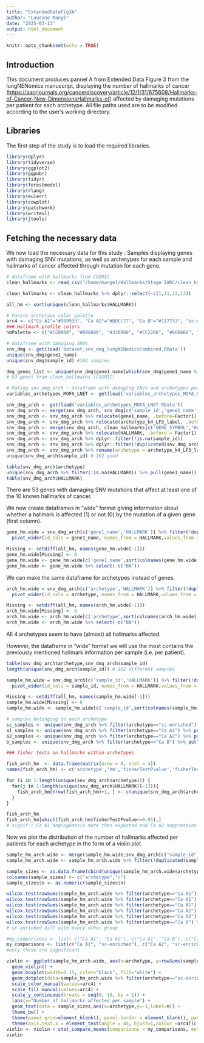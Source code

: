 ```yaml
---
title: "ExtendedDataFig3A"
author: "Laurane Mangé"
date: "2025-03-13"
output: html_document
---
```


```r
knitr::opts_chunk$set(echo = TRUE)
```

## Introduction

This document produces pannel A from Extended Data Figure 3 from the lungNENomics manuscript, displaying the number of hallmarks of cancer (<https://aacrjournals.org/cancerdiscovery/article/12/1/31/675608/Hallmarks-of-Cancer-New-DimensionsHallmarks-of>) affected by damaging mutations per patient for each archetype. All file paths used are to be modified according to the user's working directory.

## Libraries

The first step of the study is to load the required libraries.

```r
library(dplyr)
library(tidyverse)
library(ggplot2)
library(ggpubr)
library(tidyr)
library(forestmodel)
library(rlang)
library(eulerr)
library(cowplot)
library(patchwork)
library(writexl)
library(jtools)
```

## Fetching the necessary data

We now load the necessary data for this study : Samples displaying genes with damaging SNV mutations, as well as archetypes for each sample and hallmarks of cancer affected through mutation for each gene.

```r
# dataframe with hallmarks from COSMIC
clean_hallmarks <- read_csv("/home/mangel/Hallmarks/Stage IARC/clean_hallmarks_COSMICv99_Intogen2023-05-31.tsv")

clean_hallmarks <- clean_hallmarks %>% dplyr::select(-c(1,11,12,13))

all_hm <- sort(unique(clean_hallmarks$HALLMARK))

# Pareto archetype color palette
arc4 <- c("Ca A1"="#999933", "Ca A2"="#DDCC77", "Ca B"="#117733", "sc-enriched"="#CC6677", "LCNEC"="#882255", "SCLC"="#332288") 
### Hallmark profile colors
hmPalette <- c("#CC0000", "#006666", "#330066", "#CC2266", "#666666", "#003399", "#111111", "#336600", "#663333", "#CC6600")

# dataframe with damaging SNVs
snv_dmg <- get(load('dataset_snv_dmg_lungNENomicsCombined.RData'))
unique(snv_dmg$gene1_name)
unique(snv_dmg$sample_id) #102 samples

dmg_genes_list <- unique(snv_dmg$gene1_name[which(snv_dmg$gene1_name %in% clean_hallmarks$GENE_SYMBOL)])
# 53 genes from clean_hallmarks (COSMIC)

# Making snv_dmg_arch : dataframe with damaging SNVs and archetypes per sample
variables_archetypes_MOFA_LNET <- get(load('variables_archetypes_MOFA_LNET.RData')) #319 samples

snv_dmg_arch <- get(load('variables_archetypes_MOFA_LNET.RData'))
snv_dmg_arch <- merge(snv_dmg_arch, snv_dmg[c('sample_id','gene1_name')], by = 'sample_id')
snv_dmg_arch <- snv_dmg_arch %>% relocate(gene1_name, .before=Factor1)
snv_dmg_arch <- snv_dmg_arch %>% relocate(archetype_k4_LF3_label, .before=Factor1)
snv_dmg_arch <- merge(snv_dmg_arch, clean_hallmarks[c('GENE_SYMBOL','HALLMARK')], by.x = 'gene1_name', by.y = 'GENE_SYMBOL',all=TRUE)
snv_dmg_arch <- snv_dmg_arch %>% relocate(HALLMARK, .before = Factor1)
snv_dmg_arch <- snv_dmg_arch %>% dplyr::filter(!is.na(sample_id))
snv_dmg_arch <- snv_dmg_arch %>% dplyr::filter(!duplicated(snv_dmg_arch))
snv_dmg_arch <- snv_dmg_arch %>% rename(archetype = archetype_k4_LF3_label)
unique(snv_dmg_arch$sample_id) # 102 good

```

```r
table(snv_dmg_arch$archetype)
unique(snv_dmg_arch %>% filter(!is.na(HALLMARK)) %>% pull(gene1_name)) # 53 dmg genes with hm affected
table(snv_dmg_arch$HALLMARK)
```
There are 53 genes with damaging SNV mutations that affect at least one of the 10 known hallmarks of cancer.

We now create dataframes in "wide" format giving information about whether a hallmark is affected (1) or not (0) by the mutation of a given gene (first column).

```r
gene_hm.wide = snv_dmg_arch[c('gene1_name','HALLMARK')] %>% filter(!duplicated(snv_dmg_arch[c('gene1_name','HALLMARK')])) %>% mutate(Presence=1) %>% 
  pivot_wider(id_cols = gene1_name, names_from = HALLMARK,values_from = Presence,values_fill = 0,names_expand = TRUE)

Missing <- setdiff(all_hm, names(gene_hm.wide[-1]))
gene_hm.wide[Missing] <- 0
gene_hm.wide <- gene_hm.wide[c('gene1_name',sort(colnames(gene_hm.wide[-1])))]
gene_hm.wide <- gene_hm.wide %>% select(-c("NA"))

```

We can make the same dataframe for archetypes instead of genes.

```r
arch_hm.wide = snv_dmg_arch[c('archetype','HALLMARK')] %>% filter(!duplicated(snv_dmg_arch[c('archetype','HALLMARK')])) %>% mutate(Presence=1) %>% 
  pivot_wider(id_cols = archetype, names_from = HALLMARK,values_from = Presence,values_fill = 0,names_expand = TRUE)

Missing <- setdiff(all_hm, names(arch_hm.wide[-1]))
arch_hm.wide[Missing] <- 0
arch_hm.wide <- arch_hm.wide[c('archetype',sort(colnames(arch_hm.wide[-1])))]
arch_hm.wide <- arch_hm.wide %>% select(-c("NA"))
```

All 4 archetypes seem to have (almost) all hallmarks affected.

However, the dataframe in "wide" format we will use the most contains the previously mentioned hallmark information per sample (i.e. per patient).

```r
table(snv_dmg_arch$archetype,snv_dmg_arch$sample_id)
length(unique(snv_dmg_arch$sample_id)) # 102 different samples

sample_hm.wide = snv_dmg_arch[c('sample_id','HALLMARK')] %>% filter(!duplicated(snv_dmg_arch[c('sample_id','HALLMARK')])) %>% mutate(Presence=1) %>% 
  pivot_wider(id_cols = sample_id, names_from = HALLMARK,values_from = Presence,values_fill = 0,names_expand = TRUE)

Missing <- setdiff(all_hm, names(sample_hm.wide[-1]))
sample_hm.wide[Missing] <- 0
sample_hm.wide <- sample_hm.wide[c('sample_id',sort(colnames(sample_hm.wide[-1])))]

# samples belonging to each archetype
sc_samples <- unique(snv_dmg_arch %>% filter(archetype=="sc-enriched") %>% pull(sample_id))
a1_samples <- unique(snv_dmg_arch %>% filter(archetype=="Ca A1") %>% pull(sample_id))
a2_samples <- unique(snv_dmg_arch %>% filter(archetype=="Ca A2") %>% pull(sample_id))
b_samples <- unique(snv_dmg_arch %>% filter(archetype=="Ca B") %>% pull(sample_id))

### fisher tests on hallmarks within archetypes

fish_arch_hm  <- data.frame(matrix(nrow = 0, ncol = 4)) 
names(fish_arch_hm) <- c('archetype','hm','fisherTestPvalue','fisherTestOddsRatio')

for (i in 1:length(unique(snv_dmg_arch$archetype))) {
  for(j in 1:length(unique(snv_dmg_arch$HALLMARK)[-1])){
    fish_arch_hm[nrow(fish_arch_hm)+1, ] <- c(unique(snv_dmg_arch$archetype)[i],unique(snv_dmg_arch$HALLMARK)[j+1],round(fisher.test(table(snv_dmg_arch$archetype==unique(snv_dmg_arch$archetype)[i],snv_dmg_arch$HALLMARK==unique(snv_dmg_arch$HALLMARK)[j+1]))$p.value,3),round(fisher.test(table(snv_dmg_arch$archetype==unique(snv_dmg_arch$archetype)[i],snv_dmg_arch$HALLMARK==unique(snv_dmg_arch$HALLMARK)[j+1]))$estimate,3))
  }
}

fish_arch_hm
fish_arch_hm[which(fish_arch_hm$fisherTestPvalue<=0.05),]
# signif : Ca A1 angiogenesis more than expected and Ca A2 suppression of growth same

```

Now we plot the distribution of the number of hallmarks affected per patients for each archetype in the form of a violin plot.

```r
sample_hm_arch.wide <- merge(sample_hm.wide,snv_dmg_arch[c("sample_id","archetype")],by="sample_id")
sample_hm_arch.wide <- sample_hm_arch.wide %>% filter(!duplicated(sample_hm_arch.wide))

sample_sizes <- as.data.frame(cbind(unique(sample_hm_arch.wide$archetype),c(length(a1_samples),length(a2_samples),length(b_samples),length(sc_samples))))
colnames(sample_sizes) <- c("archetype","n")
sample_sizes$n <- as.numeric(sample_sizes$n)

wilcox.test(rowSums(sample_hm_arch.wide %>% filter(archetype=="Ca A1") %>% select(-c(1,9,13))),rowSums(sample_hm_arch.wide %>% filter(archetype=="Ca A2") %>% select(-c(1,9,13))),paired=FALSE)
wilcox.test(rowSums(sample_hm_arch.wide %>% filter(archetype=="Ca A1") %>% select(-c(1,9,13))),rowSums(sample_hm_arch.wide %>% filter(archetype=="Ca B") %>% select(-c(1,9,13))),paired=FALSE)
wilcox.test(rowSums(sample_hm_arch.wide %>% filter(archetype=="Ca A1") %>% select(-c(1,9,13))),rowSums(sample_hm_arch.wide %>% filter(archetype=="sc-enriched") %>% select(-c(1,9,13))),paired=FALSE)
wilcox.test(rowSums(sample_hm_arch.wide %>% filter(archetype=="Ca A2") %>% select(-c(1,9,13))),rowSums(sample_hm_arch.wide %>% filter(archetype=="Ca B") %>% select(-c(1,9,13))),paired=FALSE)
wilcox.test(rowSums(sample_hm_arch.wide %>% filter(archetype=="Ca A2") %>% select(-c(1,9,13))),rowSums(sample_hm_arch.wide %>% filter(archetype=="sc-enriched") %>% select(-c(1,9,13))),paired=FALSE)
wilcox.test(rowSums(sample_hm_arch.wide %>% filter(archetype=="Ca B") %>% select(-c(1,9,13))),rowSums(sample_hm_arch.wide %>% filter(archetype=="sc-enriched") %>% select(-c(1,9,13))),paired=FALSE)
# sc-enriched diff with every other group

#my_comparisons <- list( c("Ca A1", "Ca A2"), c("Ca A1", "Ca B"), c("Ca A1", "sc-enriched"), c("Ca A2", "Ca B"), c("Ca A2", "sc-enriched"), c("Ca B", "sc-enriched"))
my_comparisons <- list(c("Ca A1", "sc-enriched"), c("Ca A2", "sc-enriched"), c("Ca B", "sc-enriched"))
#only these are significant

violin <- ggplot(sample_hm_arch.wide, aes(x=archetype, y=rowSums(sample_hm_arch.wide[,c(2:8,10:12)]), fill=archetype, color=archetype)) + 
  geom_violin() +
  geom_boxplot(width=0.15, color="black", fill="white") +
  geom_dotplot(data=sample_hm_arch.wide %>% filter(archetype=="sc-enriched"),aes(x=archetype,y=rowSums(sample_hm_arch.wide %>% filter(archetype=="sc-enriched") %>% select(c(2:8,10:12)))), binaxis = "y", stackdir='center', color="white") +
  scale_color_manual(values=arc4) +
  scale_fill_manual(values=arc4) +
  scale_y_continuous(breaks = seq(0, 10, by = 1)) +
  labs(y="Number of hallmarks affected per sample") +
  geom_text(data = sample_sizes,aes(x=archetype,y=-1,label=n)) +
  theme_bw() +
  theme(panel.grid=element_blank(), panel.border = element_blank(), panel.background = element_blank(), axis.line = element_line(colour = "black")) +
  theme(axis.text.x = element_text(angle = 45, hjust=1,colour =arc4[(c("Ca A1","Ca A2","Ca B","sc-enriched"))]))
violin <- violin + stat_compare_means(comparisons = my_comparisons, method = "wilcox.test", label = "p.signif")
violin

```